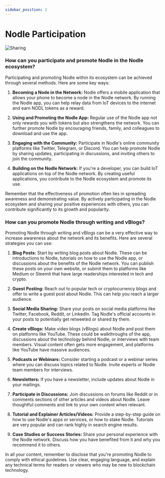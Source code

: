 ```yaml
---
sidebar_position: 2
---
```


# Nodle Participation

![Sharing](/img/docs/participate.jpg)

### How can you participate and promote Nodle in the Nodle ecosystem?

Participating and promoting Nodle within its ecosystem can be achieved through several methods. Here are some key ways:

1. **Becoming a Node in the Network:** Nodle offers a mobile application that allows your phone to become a node in the Nodle network. By running the Nodle app, you can help relay data from IoT devices to the internet and earn NODL tokens as a reward.

2. **Using and Promoting the Nodle App:** Regular use of the Nodle app not only rewards you with tokens but also strengthens the network. You can further promote Nodle by encouraging friends, family, and colleagues to download and use the app.

3. **Engaging with the Community:** Participate in Nodle's online community platforms like Twitter, Telegram, or Discord. You can help promote Nodle by sharing updates, participating in discussions, and inviting others to join the community.

4. **Building on the Nodle Network:** If you're a developer, you can build IoT applications on top of the Nodle network. By creating useful applications, you contribute to the Nodle ecosystem and promote its use.

Remember that the effectiveness of promotion often lies in spreading awareness and demonstrating value. By actively participating in the Nodle ecosystem and sharing your positive experiences with others, you can contribute significantly to its growth and popularity.

### How can you promote Nodle through writing and vBlogs?

Promoting Nodle through writing and vBlogs can be a very effective way to increase awareness about the network and its benefits. Here are several strategies you can use:

1. **Blog Posts:** Start by writing blog posts about Nodle. These can be introductions to Nodle, tutorials on how to use the Nodle app, or discussions about the benefits of the Nodle network. You can publish these posts on your own website, or submit them to platforms like Medium or Steemit that have large readerships interested in tech and crypto.

2. **Guest Posting:** Reach out to popular tech or cryptocurrency blogs and offer to write a guest post about Nodle. This can help you reach a larger audience.

3. **Social Media Sharing:** Share your posts on social media platforms like Twitter, Facebook, Reddit, or LinkedIn. Tag Nodle's official accounts in your posts to potentially get retweeted or shared by them.

4. **Create vBlogs:** Make video blogs (vBlogs) about Nodle and post them on platforms like YouTube. These could be walkthroughs of the app, discussions about the technology behind Nodle, or interviews with team members. Visual content often gets more engagement, and platforms like YouTube have massive audiences.

5. **Podcasts or Webinars:** Consider starting a podcast or a webinar series where you can discuss topics related to Nodle. Invite experts or Nodle team members for interviews.

6. **Newsletters:** If you have a newsletter, include updates about Nodle in your mailings.

7. **Participate in Discussions:** Join discussions on forums like Reddit or in comments sections of other articles and videos about Nodle. Leave thoughtful comments and link to your own content when relevant.

8. **Tutorial and Explainer Articles/Videos:** Provide a step-by-step guide on how to use Nodle's apps or services, or how to stake Nodle. Tutorials are very popular and can rank highly in search engine results.

9. **Case Studies or Success Stories:** Share your personal experience with the Nodle network. Discuss how you have benefited from it and why you recommend it to others.

In all your content, remember to disclose that you're promoting Nodle to comply with ethical guidelines. Use clear, engaging language, and explain any technical terms for readers or viewers who may be new to blockchain technology.